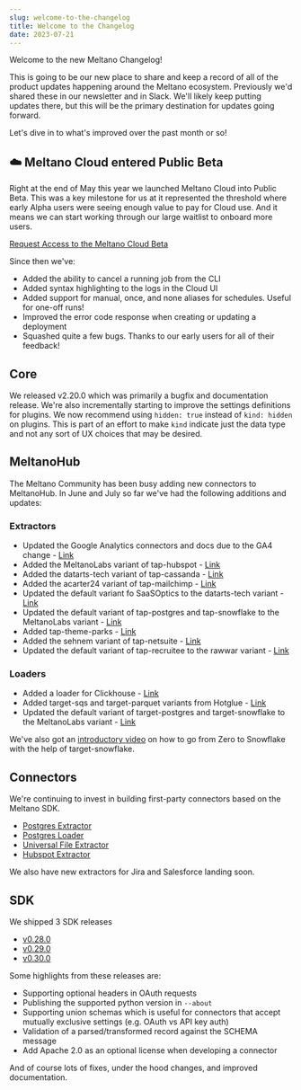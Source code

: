 ```yaml
---
slug: welcome-to-the-changelog
title: Welcome to the Changelog
date: 2023-07-21
---
```

Welcome to the new Meltano Changelog!

This is going to be our new place to share and keep a record of all of the product updates happening around the Meltano ecosystem. Previously we'd shared these in our newsletter and in Slack. We'll likely keep putting updates there, but this will be the primary destination for updates going forward.

Let's dive in to what's improved over the past month or so!

## ☁️ Meltano Cloud entered Public Beta

Right at the end of May this year we launched Meltano Cloud into Public Beta. This was a key milestone for us at it represented the threshold where early Alpha users were seeing enough value to pay for Cloud use. And it means we can start working through our large waitlist to onboard more users.

<p>
<a href="#" className="btn main-btn">
  Request Access to the Meltano Cloud Beta
</a>
</p>

Since then we've:

- Added the ability to cancel a running job from the CLI
- Added syntax highlighting to the logs in the Cloud UI
- Added support for manual, once, and none aliases for schedules. Useful for one-off runs!
- Improved the error code response when creating or updating a deployment
- Squashed quite a few bugs. Thanks to our early users for all of their feedback!

## Core

We released v2.20.0 which was primarily a bugfix and documentation release. We're also incrementally starting to improve the settings definitions for plugins. We now recommend using `hidden: true` instead of `kind: hidden` on plugins. This is part of an effort to make `kind` indicate just the data type and not any sort of UX choices that may be desired.

## MeltanoHub

The Meltano Community has been busy adding new connectors to MeltanoHub. In June and July so far we've had the following additions and updates:

### Extractors

- Updated the Google Analytics connectors and docs due to the GA4 change - [Link](https://github.com/meltano/hub/pull/1432)
- Added the MeltanoLabs variant of tap-hubspot - [Link](https://github.com/meltano/hub/pull/1420)
- Added the datarts-tech variant of tap-cassanda - [Link](https://github.com/meltano/hub/pull/1412)
- Added the acarter24 variant of tap-mailchimp - [Link](https://github.com/meltano/hub/pull/1406)
- Updated the default variant fo SaaSOptics to the datarts-tech variant - [Link](https://github.com/meltano/hub/pull/1408)
- Updated the default variant of tap-postgres and tap-snowflake to the MeltanoLabs variant - [Link](https://github.com/meltano/hub/pull/1399)
- Added tap-theme-parks - [Link](https://github.com/meltano/hub/pull/1400)
- Added the sehnem variant of tap-netsuite - [Link](https://github.com/meltano/hub/pull/1403)
- Updated the default variant of tap-recruitee to the rawwar variant - [Link](https://github.com/meltano/hub/pull/1370)

### Loaders

- Added a loader for Clickhouse - [Link](https://github.com/meltano/hub/pull/1382)
- Added target-sqs and target-parquet variants from Hotglue - [Link](https://github.com/meltano/hub/pull/1375)
- Updated the default variant of target-postgres and target-snowflake to the MeltanoLabs variant - [Link](https://github.com/meltano/hub/pull/1399)

We've also got an [introductory video](https://www.youtube.com/watch?v=9vEFxw-0nxI) on how to go from Zero to Snowflake with the help of target-snowflake.

## Connectors

We're continuing to invest in building first-party connectors based on the Meltano SDK.

- [Postgres Extractor](https://github.com/MeltanoLabs/tap-postgres)
- [Postgres Loader](https://github.com/MeltanoLabs/target-postgres)
- [Universal File Extractor](https://github.com/MeltanoLabs/tap-universal-file)
- [Hubspot Extractor](https://github.com/MeltanoLabs/tap-hubspot)

We also have new extractors for Jira and Salesforce landing soon.

## SDK

We shipped 3 SDK releases

- [v0.28.0](https://github.com/meltano/sdk/releases/tag/v0.28.0)
- [v0.29.0](https://github.com/meltano/sdk/releases/tag/v0.29.0)
- [v0.30.0](https://github.com/meltano/sdk/releases/tag/v0.30.0)

Some highlights from these releases are:

- Supporting optional headers in OAuth requests
- Publishing the supported python version in `--about`
- Supporting union schemas which is useful for connectors that accept mutually exclusive settings (e.g. OAuth vs API key auth)
- Validation of a parsed/transformed record against the SCHEMA message
- Add Apache 2.0 as an optional license when developing a connector

And of course lots of fixes, under the hood changes, and improved documentation.
